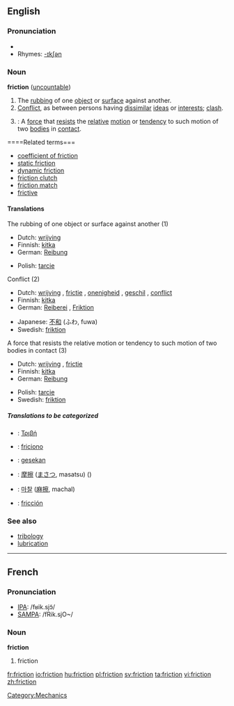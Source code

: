 ==English==

===Pronunciation===
* {{IPA|/fɹɪkʃən̩/}}
* Rhymes: [[Rhymes:English:-ɪkʃən|-ɪkʃən]]

===Noun===
'''friction'''  ([[uncountable]])
# The [[rubbing]] of one [[object]] or [[surface]] against another.
# [[Conflict]], as between persons having [[dissimilar]] [[ideas]] or [[interests]]; [[clash]].
# {{cattag|Physics}}: A [[force]] that [[resist]]s the [[relative]] [[motion]] or [[tendency]] to such motion of two [[bodies]] in [[contact]].

====Related terms===
*[[coefficient of friction]]
*[[static friction]]
*[[dynamic friction]]
*[[friction clutch]]
*[[friction match]]
*[[frictive]]

====Translations====
;The rubbing of one object or surface against another (1)
{{top}}
*Dutch: [[wrijving]] {{f}}
*Finnish: [[kitka]]
*German: [[Reibung]] {{f}}
{{mid}}
*Polish: [[tarcie]] {{n}}
{{bottom}}

;Conflict (2)
{{top}}
*Dutch: [[wrijving]] {{f}}, [[frictie]] {{f}}, [[onenigheid]] {{f}}, [[geschil]] {{n}}, [[conflict]] {{n}}
*Finnish: [[kitka]]
*German: [[Reiberei]] {{f}}, [[Friktion]] {{f}}
{{mid}}
*Japanese: [[不和]] (ふわ, fuwa)
*Swedish: [[friktion]] {{c}}
{{bottom}}

; A force that resists the relative motion or tendency to such motion of two bodies in contact (3)
{{top}}
*Dutch: [[wrijving]] {{f}}, [[frictie]] {{f}}
*Finnish: [[kitka]]
*German: [[Reibung]] {{f}}
{{mid}}
*Polish: [[tarcie]] {{n}}
*Swedish: [[friktion]] {{c}}
{{bottom}}

=====Translations to be categorized=====
{{checktrans}}
{{top}}
*{{ttbc|Greek}}: [[Τριβή]] {{g|Greek}}
*{{ttbc|Ido}}: [[friciono]]
*{{ttbc|Indonesian}}: [[gesek|gesekan]]
{{mid}}
*{{ttbc|Japanese}}: [[摩擦]] ([[まさつ]], masatsu) ()
*{{ttbc|Korean}}: [[마찰]] ([[麻擦]], machal)
*{{ttbc|Spanish}}: [[fricción]] {{f}}
{{bottom}}

===See also===
*[[tribology]]
*[[lubrication]]

----

==French==

===Pronunciation===
*[[w:IPA|IPA]]: /fʁik.sjɔ̃/
*[[w:SAMPA|SAMPA]]: /fRik.sjO~/

===Noun===
'''friction''' {{f}}

# friction

[[Category:Mechanics]]

[[fr:friction]]
[[io:friction]]
[[hu:friction]]
[[pl:friction]]
[[sv:friction]]
[[ta:friction]]
[[vi:friction]]
[[zh:friction]]